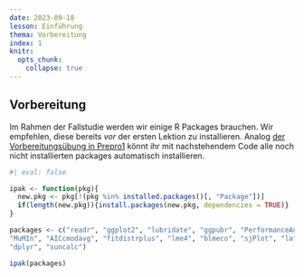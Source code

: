 ```yaml
---
date: 2023-09-18
lesson: Einführung
thema: Vorbereitung
index: 1
knitr:
  opts_chunk: 
    collapse: true
---
```



## Vorbereitung {#sec-rauman-vorbereitung}

Im Rahmen der Fallstudie werden wir einige R Packages brauchen. Wir empfehlen, diese bereits *vor* der ersten Lektion zu installieren. Analog [der Vorbereitungsübung in Prepro1](#sec-prepro-vorbereitung) könnt ihr mit nachstehendem Code alle noch nicht installierten packages automatisch installieren.

```r
#| eval: false

ipak <- function(pkg){
  new.pkg <- pkg[!(pkg %in% installed.packages()[, "Package"])]
  if(length(new.pkg)){install.packages(new.pkg, dependencies = TRUE)}
}

packages <- c("readr", "ggplot2", "lubridate", "ggpubr", "PerformanceAnalytics", 
"MuMIn", "AICcmodavg", "fitdistrplus", "lme4", "blmeco", "sjPlot", "lattice", 
"dplyr", "suncalc")

ipak(packages)

```